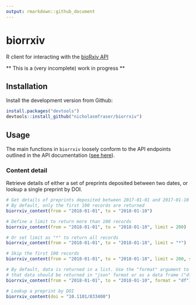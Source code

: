 ```yaml
---
output: rmarkdown::github_document
---
```


<!-- README.md is generated from README.Rmd. Please edit that file -->

# biorrxiv

R client for interacting with the [bioRxiv API](https://api.biorxiv.org)

** This is a (very incomplete) work in progress **


## Installation

Install the development version from Github:

```r

install.packages("devtools")
devtools::install_github("nicholasmfraser/biorrxiv")

```

## Usage

The main functions in `biorrxiv` loosely conform to the API endpoints outlined in the API documentation ([see here](https://api.biorxiv.org/)).

### Content detail

Retrieve details of either a set of preprints deposited between two dates, or lookup a single preprint by DOI.

```r

# Get details of preprints deposited between 2017-01-01 and 2017-01-10
# By default, only the first 100 records are returned
biorrxiv_content(from = "2018-01-01", to = "2018-01-10")

# Define a limit to return more than 100 records
biorrxiv_content(from = "2018-01-01", to = "2018-01-10", limit = 200)

# Or set limit as "*" to return all records
biorrxiv_content(from = "2018-01-01", to = "2018-01-10", limit = "*")

# Skip the first 100 records
biorrxiv_content(from = "2018-01-01", to = "2018-01-10", limit = 200, skip = 100)

# By default, data is returned in a list. Use the "format" argument to specify
# that data should be returned in "json" format or as a data frame ("df").
biorrxiv_content(from = "2018-01-01", to = "2018-01-10", format = "df")

# Lookup a preprint by DOI
biorrxiv_content(doi = "10.1101/833400")

```

